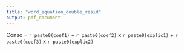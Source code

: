 ---
title: "word_equation_double_resid"
output: pdf_document
---

Conso = `r paste0(coef1)` + `r paste0(coef2)` x `r paste0(explic1)` + `r paste0(coef3)` x `r paste0(explic2)`